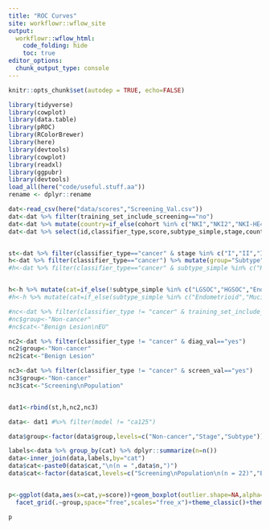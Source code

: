 ```yaml
---
title: "ROC Curves"
site: workflowr::wflow_site
output:
  workflowr::wflow_html:
    code_folding: hide
    toc: true
editor_options:
  chunk_output_type: console
---
```



```r
knitr::opts_chunk$set(autodep = TRUE, echo=FALSE)
```


```r
library(tidyverse)
library(cowplot)
library(data.table)
library(pROC)
library(RColorBrewer)
library(here)
library(devtools)
library(cowplot)
library(readxl)
library(ggpubr)
library(devtools)
load_all(here("code/useful.stuff.aa"))
rename <- dplyr::rename


```



```r
dat<-read_csv(here("data/scores","Screening_Val.csv"))
dat<-dat %>% filter(training_set_include_screening=="no")
dat<-dat %>% mutate(country=if_else(cohort %in% c("NKI","NKI2","NKI-HE4_study"),"EU","US"))
dat<-dat %>% select(id,classifier_type,score,subtype_simple,stage,country,training_set_include_screening,training_set_include_diag,diag_val,screen_val)


st<-dat %>% filter(classifier_type=="cancer" & stage %in% c("I","II","III","IV","Unknown")) %>% mutate(group="Stage",cat=stage)
h<-dat %>% filter(classifier_type=="cancer") %>% mutate(group="Subtype",cat=subtype_simple)
#h<-dat %>% filter(classifier_type=="cancer" & subtype_simple %in% c("HGSOC","Endometrioid","Mucinous","LGSOC","Clear Cell")) %>% mutate(group="Subtype",cat=subtype_simple)


h<-h %>% mutate(cat=if_else(!subtype_simple %in% c("LGSOC","HGSOC","Endometrioid","Mucinous","Clear Cell"),"Other Subtypes",cat))
#h<-h %>% mutate(cat=if_else(subtype_simple %in% c("Endometrioid","Mucinous"),"Endo/Mucinous",cat))

#nc<-dat %>% filter(classifier_type != "cancer" & training_set_include_diag=="yes")
#nc$group<-"Non-cancer"
#nc$cat<-"Benign Lesion\nEU"

nc2<-dat %>% filter(classifier_type != "cancer" & diag_val=="yes")
nc2$group<-"Non-cancer"
nc2$cat<-"Benign Lesion"

nc3<-dat %>% filter(classifier_type != "cancer" & screen_val=="yes")
nc3$group<-"Non-cancer"
nc3$cat<-"Screening\nPopulation"


dat1<-rbind(st,h,nc2,nc3)

data<- dat1 #%>% filter(model != "ca125")

data$group<-factor(data$group,levels=c("Non-cancer","Stage","Subtype"))

labels<-data %>% group_by(cat) %>% dplyr::summarize(n=n())
data<-inner_join(data,labels,by="cat")
data$cat<-paste0(data$cat,"\n(n = ",data$n,")")
data$cat<-factor(data$cat,levels=c("Screening\nPopulation\n(n = 22)","Benign Lesion\n(n = 50)","HGSOC\n(n = 16)","LGSOC\n(n = 2)","Endometrioid\n(n = 5)","Mucinous\n(n = 5)","Clear Cell\n(n = 2)","Other Subtypes\n(n = 10)","I\n(n = 14)","II\n(n = 5)","III\n(n = 11)","IV\n(n = 6)","Unknown\n(n = 4)"))


p<-ggplot(data,aes(x=cat,y=score))+geom_boxplot(outlier.shape=NA,alpha=.5,fill="indianred",width=.5)+geom_jitter(color="gray50",size=1.5,width=.25,alpha=.75)+
  facet_grid(.~group,space="free",scales="free_x")+theme_classic()+theme(legend.position="none")+xlab("")+ylab("DELFI-Pro")+geom_hline(yintercept=.66,linetype="dashed",color="gray50")

p




```







